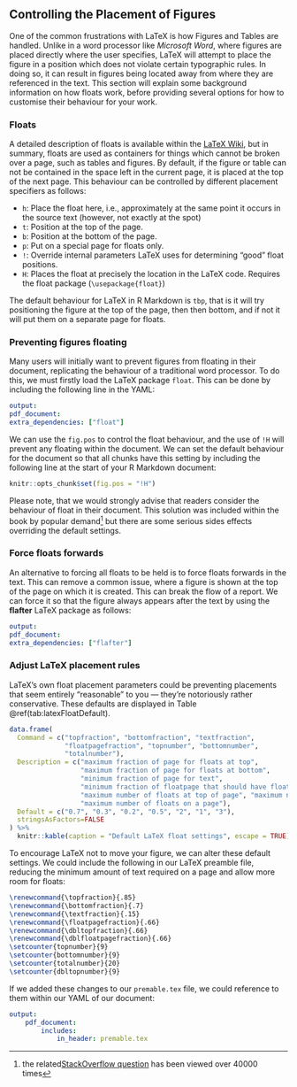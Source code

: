 ## Controlling the Placement of Figures
<!--- https://stackoverflow.com/questions/16626462/figure-position-in-markdown-when-converting-to-pdf-with-knitr-and-pandoc/17648350#17648350 --->
<!--- Some of the solutions adapted from https://texfaq.org/FAQ-floats. Link left here for future reference --->

One of the common frustrations with LaTeX is how Figures and Tables are handled. Unlike in a word processor like *Microsoft Word*, where figures are placed directly where the user specifies, LaTeX will attempt to place the figure in a position which does not violate certain typographic rules. In doing so, it can result in figures being located away from where they are referenced in the text. This section will explain some background information on how floats work, before providing several options for how to customise their behaviour for your work.

### Floats

A detailed description of floats is available within the [LaTeX Wiki](https://en.wikibooks.org/wiki/LaTeX/Floats,_Figures_and_Captions), but in summary, floats are used as containers for things which cannot be broken over a page, such as tables and figures.  By default, if the figure or table can not be contained in the space left in the current page, it is placed at the top of the next page. This behaviour can be controlled by different placement specifiers as follows:

- `h`:	Place the float here, i.e., approximately at the same point it occurs in the source text (however, not exactly at the spot)
- `t`:	Position at the top of the page.
- `b`:	Position at the bottom of the page.
- `p`:	Put on a special page for floats only.
- `!`:	Override internal parameters LaTeX uses for determining "good" float positions.
- `H`: Places the float at precisely the location in the LaTeX code. Requires the float package (`\usepackage{float}`)

The default behaviour for LaTeX in R Markdown is `tbp`, that is it will try positioning the figure at the top of the page, then then bottom, and if not it will put them on a separate page for floats.

### Preventing figures floating

Many users will initially want to prevent figures from floating in their document, replicating the behaviour of a traditional word processor. To do this, we must firstly load the LaTeX package `float`. This can be done by including the following line in the YAML:

```yaml
output: 
pdf_document:
extra_dependencies: ["float"]
```

We can use the `fig.pos` to control the float behaviour, and the use of `!H` will prevent any floating within the document. We can set the default behaviour for the document so that all chunks have this setting by including the following line at the start of your R Markdown document:

```r
knitr::opts_chunk$set(fig.pos = "!H")
```

Please note, that we would strongly advise that readers consider the behaviour of float in their document. This solution was included within the book by popular demand^[the related[StackOverflow question](https://stackoverflow.com/q/16626462/7347699) has been viewed over 40000 times] but there are some serious sides effects overriding the default settings.

### Force floats forwards
<!--- https://tex.stackexchange.com/questions/15706/force-floats-to-be-typeset-after-their-occurrence-in-the-source-text --->

An alternative to forcing all floats to be held is to force floats forwards in the text. This can remove a common issue, where a figure is shown at the top of the page on which it is created. This can break the flow of a report. We can force it so that the figure always appears after the text by using the **flafter** LaTeX package as follows:

```yaml
output: 
pdf_document:
extra_dependencies: ["flafter"]
```

### Adjust LaTeX placement rules

LaTeX’s own float placement parameters could be preventing placements that seem entirely “reasonable” to you — they’re notoriously rather conservative. These defaults are displayed in Table \@ref(tab:latexFloatDefault).

<!--- This table may work better as a diagram? --->

```r
data.frame(
  Command = c("topfraction", "bottomfraction", "textfraction",
              "floatpagefraction", "topnumber", "bottomnumber",
              "totalnumber"),
  Description = c("maximum fraction of page for floats at top",
                  "maximum fraction of page for floats at bottom",
                  "minimum fraction of page for text",
                  "minimum fraction of floatpage that should have floats",
                  "maximum number of floats at top of page", "maximum number of floats at bottom of page",
                  "maximum number of floats on a page"),
  Default = c("0.7", "0.3", "0.2", "0.5", "2", "1", "3"),
  stringsAsFactors=FALSE
) %>%
  knitr::kable(caption = "Default LaTeX float settings", escape = TRUE)

```

To encourage LaTeX not to move your figure, we can alter these default settings. We could include the following in our LaTeX preamble file, reducing the minimum amount of text required on a page and allow more room for floats:

```latex
\renewcommand{\topfraction}{.85}
\renewcommand{\bottomfraction}{.7}
\renewcommand{\textfraction}{.15}
\renewcommand{\floatpagefraction}{.66}
\renewcommand{\dbltopfraction}{.66}
\renewcommand{\dblfloatpagefraction}{.66}
\setcounter{topnumber}{9}
\setcounter{bottomnumber}{9}
\setcounter{totalnumber}{20}
\setcounter{dbltopnumber}{9}
```
If we added these changes to our `premable.tex` file, we could reference to them within our YAML of our document:

```yaml
output:
    pdf_document:
        includes:
            in_header: premable.tex
```


